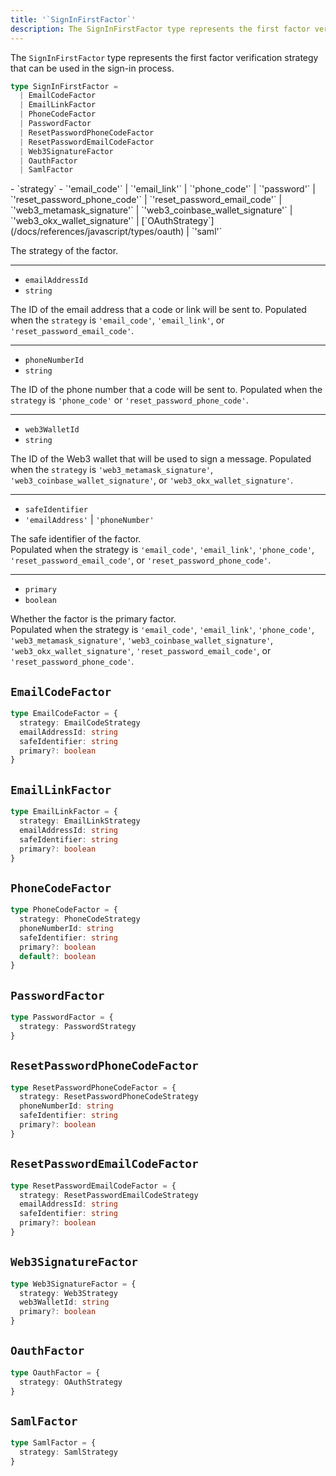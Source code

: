 ```yaml
---
title: '`SignInFirstFactor`'
description: The SignInFirstFactor type represents the first factor verification strategy that can be used in the sign-in process.
---
```


The `SignInFirstFactor` type represents the first factor verification strategy that can be used in the sign-in process.

```ts
type SignInFirstFactor =
  | EmailCodeFactor
  | EmailLinkFactor
  | PhoneCodeFactor
  | PasswordFactor
  | ResetPasswordPhoneCodeFactor
  | ResetPasswordEmailCodeFactor
  | Web3SignatureFactor
  | OauthFactor
  | SamlFactor
```

<Properties>
  - `strategy`
  - `'email_code'` | `'email_link'` | `'phone_code'` | `'password'` | `'reset_password_phone_code'` | `'reset_password_email_code'` | `'web3_metamask_signature'` | `'web3_coinbase_wallet_signature'` | `'web3_okx_wallet_signature'` | [`OAuthStrategy`](/docs/references/javascript/types/oauth) | `'saml'`

  The strategy of the factor.

  ---

  - `emailAddressId`
  - `string`

  The ID of the email address that a code or link will be sent to. Populated when the `strategy` is `'email_code'`, `'email_link'`, or `'reset_password_email_code'`.

  ---

  - `phoneNumberId`
  - `string`

  The ID of the phone number that a code will be sent to. Populated when the `strategy` is `'phone_code'` or `'reset_password_phone_code'`.

  ---

  - `web3WalletId`
  - `string`

  The ID of the Web3 wallet that will be used to sign a message. Populated when the `strategy` is `'web3_metamask_signature'`, `'web3_coinbase_wallet_signature'`, or `'web3_okx_wallet_signature'`.

  ---

  - `safeIdentifier`
  - `'emailAddress'` | `'phoneNumber'`

  The safe identifier of the factor.<br />
  Populated when the strategy is `'email_code'`, `'email_link'`, `'phone_code'`, `'reset_password_email_code'`, or `'reset_password_phone_code'`.

  ---

  - `primary`
  - `boolean`

  Whether the factor is the primary factor. <br />Populated when the strategy is `'email_code'`, `'email_link'`, `'phone_code'`, `'web3_metamask_signature'`, `'web3_coinbase_wallet_signature'`, `'web3_okx_wallet_signature'`, `'reset_password_email_code'`, or `'reset_password_phone_code'`.
</Properties>

## `EmailCodeFactor`

```ts
type EmailCodeFactor = {
  strategy: EmailCodeStrategy
  emailAddressId: string
  safeIdentifier: string
  primary?: boolean
}
```

## `EmailLinkFactor`

```ts
type EmailLinkFactor = {
  strategy: EmailLinkStrategy
  emailAddressId: string
  safeIdentifier: string
  primary?: boolean
}
```

## `PhoneCodeFactor`

```ts
type PhoneCodeFactor = {
  strategy: PhoneCodeStrategy
  phoneNumberId: string
  safeIdentifier: string
  primary?: boolean
  default?: boolean
}
```

## `PasswordFactor`

```ts
type PasswordFactor = {
  strategy: PasswordStrategy
}
```

## `ResetPasswordPhoneCodeFactor`

```ts
type ResetPasswordPhoneCodeFactor = {
  strategy: ResetPasswordPhoneCodeStrategy
  phoneNumberId: string
  safeIdentifier: string
  primary?: boolean
}
```

## `ResetPasswordEmailCodeFactor`

```ts
type ResetPasswordEmailCodeFactor = {
  strategy: ResetPasswordEmailCodeStrategy
  emailAddressId: string
  safeIdentifier: string
  primary?: boolean
}
```

## `Web3SignatureFactor`

```ts
type Web3SignatureFactor = {
  strategy: Web3Strategy
  web3WalletId: string
  primary?: boolean
}
```

## `OauthFactor`

```ts
type OauthFactor = {
  strategy: OAuthStrategy
}
```

## `SamlFactor`

```ts
type SamlFactor = {
  strategy: SamlStrategy
}
```
